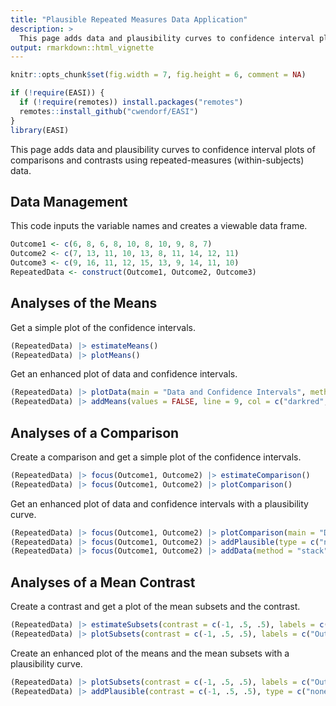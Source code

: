 ```yaml
---
title: "Plausible Repeated Measures Data Application"
description: >
  This page adds data and plausibility curves to confidence interval plots of comparisons and contrasts using repeated-measures (within-subjects) data.
output: rmarkdown::html_vignette
---
```


```r
knitr::opts_chunk$set(fig.width = 7, fig.height = 6, comment = NA)
```

```r
if (!require(EASI)) {
  if (!require(remotes)) install.packages("remotes")
  remotes::install_github("cwendorf/EASI")
}
library(EASI)
```

This page adds data and plausibility curves to confidence interval plots of comparisons and contrasts using repeated-measures (within-subjects) data.

## Data Management

This code inputs the variable names and creates a viewable data frame.
```r
Outcome1 <- c(6, 8, 6, 8, 10, 8, 10, 9, 8, 7)
Outcome2 <- c(7, 13, 11, 10, 13, 8, 11, 14, 12, 11)
Outcome3 <- c(9, 16, 11, 12, 15, 13, 9, 14, 11, 10)
RepeatedData <- construct(Outcome1, Outcome2, Outcome3)
```

## Analyses of the Means

Get a simple plot of the confidence intervals.
```r
(RepeatedData) |> estimateMeans()
(RepeatedData) |> plotMeans()
```

Get an enhanced plot of data and confidence intervals.
```r
(RepeatedData) |> plotData(main = "Data and Confidence Intervals", method = "stack", col = c("darkred", "darkblue", "darkgoldenrod"))
(RepeatedData) |> addMeans(values = FALSE, line = 9, col = c("darkred", "darkblue", "darkgoldenrod"))
```

## Analyses of a Comparison

Create a comparison and get a simple plot of the confidence intervals.
```r
(RepeatedData) |> focus(Outcome1, Outcome2) |> estimateComparison()
(RepeatedData) |> focus(Outcome1, Outcome2) |> plotComparison()
```

Get an enhanced plot of data and confidence intervals with a plausibility curve.
```r
(RepeatedData) |> focus(Outcome1, Outcome2) |> plotComparison(main = "Data, Confidence Intervals, and a Plausibility Curve", ylim = c(0, 20), values = FALSE, col = c("darkred", "darkblue", "black"))
(RepeatedData) |> focus(Outcome1, Outcome2) |> addPlausible(type = c("none", "none", "right"), col = c("darkred", "darkblue", "black"))
(RepeatedData) |> focus(Outcome1, Outcome2) |> addData(method = "stack", col = c("darkred", "darkblue", "black"))
```

## Analyses of a Mean Contrast

Create a contrast and get a plot of the mean subsets and the contrast.
```r
(RepeatedData) |> estimateSubsets(contrast = c(-1, .5, .5), labels = c("Outcome1", "Others"))
(RepeatedData) |> plotSubsets(contrast = c(-1, .5, .5), labels = c("Outcome1", "Others"))
```

Create an enhanced plot of the means and the mean subsets with a plausibility curve.
```r
(RepeatedData) |> plotSubsets(contrast = c(-1, .5, .5), labels = c("Outcome1", "Others"), main = "Confidence Intervals and a Plausibility Curve", ylim = c(0, 20), values = FALSE, col = c("darkred", "darkblue", "black"))
(RepeatedData) |> addPlausible(contrast = c(-1, .5, .5), type = c("none", "none", "right"), col = c("darkred", "darkblue", "black"))
```
